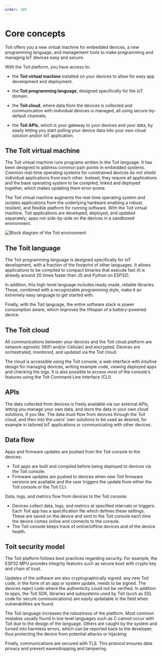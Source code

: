 ```yaml
---
order: 100
---
```



# Core concepts

Toit offers you a new virtual machine for embedded devices, a new programming language, and management tools to make programming and managing IoT devices easy and secure.

With the Toit platform, you have access to:

- the **Toit virtual machine** installed on your devices to allow for easy app development and deployment.

- the **Toit programming language**, designed specifically for the IoT domain.
- the **Toit cloud**, where data from the devices is collected and communication with individual devices is managed, all using secure-by-default channels.

- the **Toit APIs**, which is your gateway to your devices and your data, by easily letting you start pulling your device data into your own cloud solution and/or IoT application.

## The Toit virtual machine

The Toit virtual machine runs programs written in the Toit language. It has been designed to address common pain points in embedded systems. Common real-time operating systems for constrained devices do not shield individual applications from each other. Instead, they require all applications and the base operating system to be compiled, linked and deployed together, which makes updating them error-prone.

The Toit virtual machine augments the real-time operating system and isolates applications from the underlying hardware enabling a robust, resilient, and flexible platform for running software. With the Toit virtual machine, Toit applications are developed, deployed, and updated separately; apps run side-by-side on the devices in a sandboxed environment.

<img src={ToitVM} alt="Block diagram of the Toit environment" />

## The Toit language

The Toit programming language is designed specifically for IoT development, with a fraction of the footprint of other languages. It allows applications to be compiled to compact binaries that execute fast (it is already around 20 times faster than JS and Python on ESP32).

In addition, this high-level language includes ready-made, reliable libraries. These, combined with a recognizable programming style, make it an extremely easy language to get started with.

Finally, with the Toit language, the entire software stack is power consumption aware, which improves the lifespan of a battery-powered device.

## The Toit cloud

All communications between your devices and the Toit cloud platform are network-agnostic (WiFi and/or Cellular) and encrypted.
Devices are orchestrated, monitored, and updated via the Toit cloud.

The cloud is accessible using the Toit console, a web interface with intuitive design for managing devices, writing example code, viewing deployed apps and checking the logs.
It is also possible to access most of the console's features using the Toit Command Line Interface (CLI).

## APIs

The data collected from devices is freely available via our external APIs, letting you manage your own data, and store the data in your own cloud solutions, if you like. The data must flow from devices through the Toit cloud, and then into the users' own solutions to be used as desired, for example in tailored IoT applications or communicating with other devices.

## Data flow

Apps and firmware updates are pushed from the Toit console to the devices:

- Toit apps are built and compiled before being deployed to devices via the Toit console.
- Firmware updates are pushed to devices when new Toit firmware versions are available and the user triggers the update from either the Toit console or the Toit CLI.

Data, logs, and metrics flow from devices to the Toit console:

- Devices collect data, logs, and metrics at specified intervals or triggers. Each Toit app has a specification file which defines these settings. These are saved on the device and sent to the Toit console each time the device comes online and connects to the console.
- The Toit console keeps track of online/offline devices and of the device health.

## Toit security model

The Toit platform follows best practices regarding security. For example, the ESP32 MPU provides integrity features such as secure boot with crypto key and chain of trust.

Updates of the software are also cryptographically signed: any new Toit code, in the form of an app or system update, needs to be signed. The devices reject code where the authenticity could not be verified. In addition to apps, the Toit SDK, libraries and subsystems used by Toit (such as SSL code for secure communications) are easily updatable in the field when vulnerabilities are found.

The Toit language increases the robustness of the platform. Most common mistakes usually found in low level languages such as C cannot occur with Toit due to the design of the language. Others are caught by the system and turned into harmless errors, which can be reported back to the developer, thus protecting the device from potential attacks or hijacking.

Finally, communications are secured with TLS. This protocol ensures data privacy and prevent eavesdropping and tampering.
